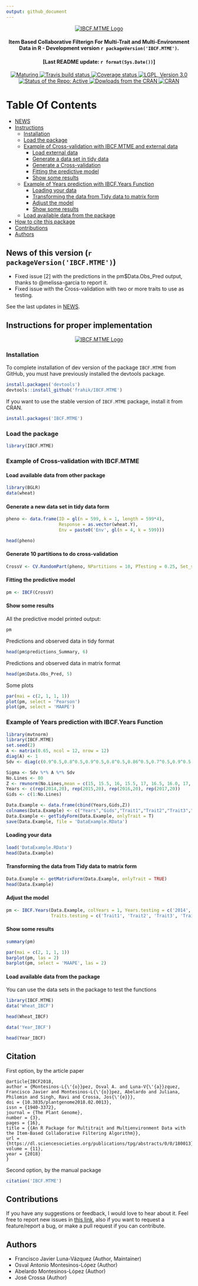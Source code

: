 ---
output: github_document
---

<p align="center">
  <a href="https://github.com/frahik/IBCF.MTME">
    <img src="Logo.png" alt="IBCF.MTME Logo"/>
  </a>
  <h4 align="center">
    **I**tem **B**ased **C**ollaborative **F**ilterign For **M**ulti-**T**rait and **M**ulti-**E**nvironment Data in R  - Development version `r packageVersion('IBCF.MTME')`.
  </h4>
  <h4 align="center">
    [Last README update: `r format(Sys.Date())`]
  </h4>
  
  <p align="center">
  <a href="https://www.tidyverse.org/lifecycle/#maturing">
    <img src="https://img.shields.io/badge/lifecycle-maturing-blue.svg" alt="Maturing">
  </a> <a href="https://travis-ci.org/frahik/IBCF.MTME">
    <img src="https://travis-ci.org/frahik/IBCF.MTME.svg?branch=master" alt="Travis build status">
  </a> <a href="https://coveralls.io/r/frahik/IBCF.MTME?branch=master">
    <img src="https://coveralls.io/repos/github/frahik/IBCF.MTME/badge.svg" alt="Coverage status">
  </a> <a href="https://www.gnu.org/licenses/lgpl-3.0">
    <img src="https://img.shields.io/badge/License-LGPL%20v3-blue.svg" alt="LGPL, Version 3.0">
  </a> <a href="http://www.repostatus.org/#active">
    <img src="http://www.repostatus.org/badges/latest/active.svg" alt="Status of the Repo: Active">
  </a> <a href="">
    <img src="http://cranlogs.r-pkg.org/badges/IBCF.MTME" alt="Dowloads from the CRAN">
  </a> <a href="https://cran.r-project.org/package=IBCF.MTME">
    <img src="http://www.r-pkg.org/badges/version-ago/IBCF.MTME" alt="CRAN">
  </a>
  </p>
</p>

# Table Of Contents
  - [NEWS](#news)
  - [Instructions](#instructions)
    - [Installation](#install)
    - [Load the package](#package)
    - [Example of Cross-validation with IBCF.MTME and external data](#example1)
      - [Load external data](#external-data)
      - [Generate a data set in tidy data](#generate-tidydata)
      - [Generate a Cross-validation](#generate-crossvalidation)
      - [Fitting the predictive model](#fit-model)
      - [Show some results](#results)
    - [Example of Years prediction with IBCF.Years Function](#example2)
      - [Loading your data](#external-data2)
      - [Transforming the data from Tidy data to matrix form](#generate-matrixform)
      - [Adjust the model](#adjust-model)
      - [Show some results](#results)
    - [Load available data from the package](#load-data)
  - [How to cite this package](#cite)
  - [Contributions](#contributions)
  - [Authors](#authors)

<h2 id="news">
  News of this version (`r packageVersion('IBCF.MTME')`)
</h2>

 * Fixed issue [2] with the predictions in the pm$Data.Obs_Pred output, thanks to @melissa-garcia to report it.
 * Fixed issue with the Cross-validation with two or more traits to use as testing.


See the last updates in [NEWS](NEWS.md).

<h2 id="instructions">
  Instructions for proper implementation
</h2>

<p align="center">
  <a href="https://github.com/frahik/IBCF.MTME">
    <img src="IBCF_HowAnalyzeYourData.png" alt="IBCF.MTME Logo"/>
  </a>
</p>

<h3 id="install">
  Installation
</h3>

To complete installation of dev version of the package `IBCF.MTME` from GitHub, you must have previously installed the devtools package.

```{r installation, eval = FALSE}
install.packages('devtools')
devtools::install_github('frahik/IBCF.MTME')
```

If you want to use the stable version of `IBCF.MTME` package, install it from CRAN.

```{r, eval=FALSE}
install.packages('IBCF.MTME')
```

<h3 id="package">
  Load the package
</h3>

```{r}
library(IBCF.MTME)
```

<h3 id="example1">
  Example of Cross-validation with IBCF.MTME
</h3>

<h4 id="external-data">
  Load available data from other package
</h4>
 
```{r CVModel}
library(BGLR)
data(wheat)
```

<h4 id="generate-tidydata">
  Generate a new data set in tidy data form
</h4>

```{r}
pheno <- data.frame(ID = gl(n = 599, k = 1, length = 599*4),
                    Response = as.vector(wheat.Y),
                    Env = paste0('Env', gl(n = 4, k = 599)))

head(pheno)
```

<h4 id="generate-crossvalidation">
  Generate 10 partitions to do cross-validation
</h4>

```{r}
CrossV <- CV.RandomPart(pheno, NPartitions = 10, PTesting = 0.25, Set_seed = 123)
```

<h4 id="fit-model">
  Fitting the predictive model
</h4>

```{r}
pm <- IBCF(CrossV)
```

<h4 id="results">
  Show some results
</h4>

All the predictive model printed output:

```{r}
pm
```

Predictions and observed data in tidy format
```{r}
head(pm$predictions_Summary, 6)
```

Predictions and observed data in matrix format
```{r}
head(pm$Data.Obs_Pred, 5)
```

Some plots

```{r}
par(mai = c(2, 1, 1, 1))
plot(pm, select = 'Pearson')
plot(pm, select = 'MAAPE')
```

<h3 id="example2">
  Example of Years prediction with IBCF.Years Function
</h3>


```{r YearsData, echo = FALSE, warning = FALSE}
library(mvtnorm)
library(IBCF.MTME)
set.seed(2)
A <- matrix(0.65, ncol = 12, nrow = 12)
diag(A) <- 1
Sdv <- diag(c(0.9^0.5,0.8^0.5,0.9^0.5,0.8^0.5,0.86^0.5,0.7^0.5,0.9^0.5,0.8^0.5,0.9^0.5,0.7^0.5,0.7^0.5,0.85^0.5))

Sigma <- Sdv %*% A %*% Sdv
No.Lines <- 80
Z <- rmvnorm(No.Lines,mean = c(15, 15.5, 16, 15.5, 17, 16.5, 16.0, 17, 16.6, 18, 16.3, 18), sigma = Sigma)
Years <- c(rep(2014,20), rep(2015,20), rep(2016,20), rep(2017,20))
Gids <- c(1:No.Lines)

Data.Example <- data.frame(cbind(Years,Gids,Z))
colnames(Data.Example) <- c("Years","Gids","Trait1","Trait2","Trait3","Trait4","Trait5","Trait6","Trait7","Trait8","Trait9","Trait10","Trait11","Trait12")
Data.Example <- getTidyForm(Data.Example, onlyTrait = T)
save(Data.Example, file = 'DataExample.RData')
```

<h4 id="external-data2">
  Loading your data
</h4>

```{r}
load('DataExample.RData')
head(Data.Example)
```

<h4 id="generate-matrixform">
  Transforming the data from Tidy data to matrix form
</h4>

```{r}
Data.Example <- getMatrixForm(Data.Example, onlyTrait = TRUE)
head(Data.Example)
```

<h4 id="adjust-model">
  Adjust the model
</h4>

```{r Years}
pm <- IBCF.Years(Data.Example, colYears = 1, Years.testing = c('2014', '2015', '2016'),
                 Traits.testing = c('Trait1', 'Trait2', 'Trait3', 'Trait4', "Trait5"))
```

<h4 id="results2">
  Show some results
</h4>

```{r}
summary(pm)

par(mai = c(2, 1, 1, 1))
barplot(pm, las = 2)
barplot(pm, select = 'MAAPE', las = 2)
```

<h4 id="load-data">
  Load available data from the package
</h4>

You can use the data sets in the package to test the functions
```{r loadData}
library(IBCF.MTME)
data('Wheat_IBCF')

head(Wheat_IBCF)
```

```{r loadYearData}
data('Year_IBCF')

head(Year_IBCF)
```

<h2 id="cite">
  Citation
</h2>

First option, by the article paper

```
@article{IBCF2018,
author = {Montesinos-L{\'{o}}pez, Osval A. and Luna-V{\'{a}}zquez, Francisco Javier and Montesinos-L{\'{o}}pez, Abelardo and Juliana, Philomin and Singh, Ravi and Crossa, Jos{\'{e}}},
doi = {10.3835/plantgenome2018.02.0013},
issn = {1940-3372},
journal = {The Plant Genome},
number = {3},
pages = {16},
title = {{An R Package for Multitrait and Multienvironment Data with the Item-Based Collaborative Filtering Algorithm}},
url = {https://dl.sciencesocieties.org/publications/tpg/abstracts/0/0/180013},
volume = {11},
year = {2018}
}
```

Second option, by the manual package
```{r}
citation('IBCF.MTME')
```

<h2 id="contributions">
  Contributions
</h2>

If you have any suggestions or feedback, I would love to hear about it. Feel free to report new issues in [this link](https://github.com/frahik/IBCF.MTME/issues/new), also if you want to request a feature/report a bug, or make a pull request if you can contribute.

<h2 id="authors">
  Authors
</h2>

 - Francisco Javier Luna-Vázquez (Author, Maintainer)
 - Osval Antonio Montesinos-López (Author)
 - Abelardo Montesinos-López (Author)
 - José Crossa (Author)
 